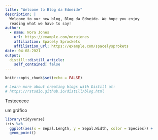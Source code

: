 ```yaml
---
title: "Welcome to Blog da Edneide"
description: |
  Welcome to our new blog, Blog da Edneide. We hope you enjoy 
  reading what we have to say!
author:
  - name: Nora Jones 
    url: https://example.com/norajones
    affiliation: Spacely Sprockets
    affiliation_url: https://example.com/spacelysprokets
date: 04-08-2021
output:
  distill::distill_article:
    self_contained: false
---
```


```r
knitr::opts_chunk$set(echo = FALSE)

# Learn more about creating blogs with Distill at:
# https://rstudio.github.io/distill/blog.html

```

Testeeeeee

um gráfico

```r
library(tidyverse)
iris %>% 
  ggplot(aes(x = Sepal.Length, y = Sepal.Width, color = Species)) +
  geom_point()
```


